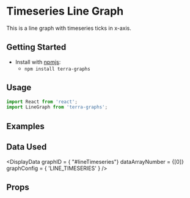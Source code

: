 
# Timeseries Line Graph

This is a line graph with timeseries ticks in x-axis.

## Getting Started

- Install with [npmjs](https://www.npmjs.com):
  - `npm install terra-graphs`

## Usage

```jsx
import React from 'react';
import LineGraph from 'terra-graphs';
```

## Examples
<LineGraph />

## Data Used
<DisplayData graphID = { "#lineTimeseries"} dataArrayNumber = {[0]} graphConfig = { 'LINE_TIMESERIES' } />

## Props
<PropsTable />